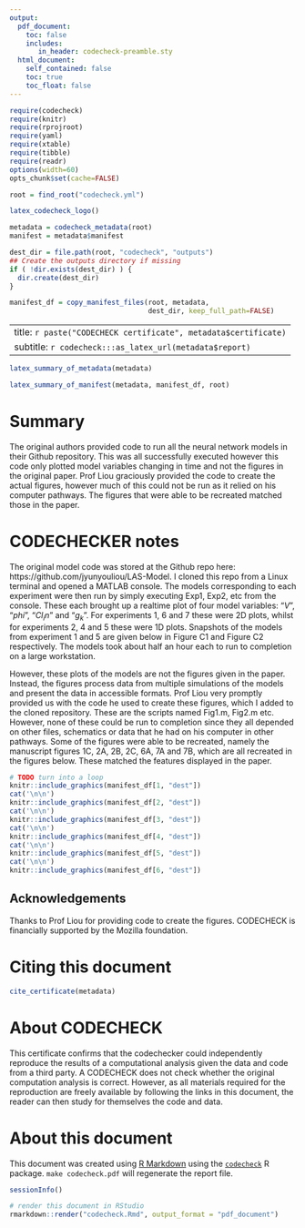 ```yaml
---
output:
  pdf_document:
    toc: false
    includes:
       in_header: codecheck-preamble.sty
  html_document:
    self_contained: false
    toc: true
    toc_float: false
---
```


```r
require(codecheck)
require(knitr)
require(rprojroot)
require(yaml)
require(xtable)
require(tibble)
require(readr)
options(width=60)
opts_chunk$set(cache=FALSE)

root = find_root("codecheck.yml")
```

```r
latex_codecheck_logo()
```

```r
metadata = codecheck_metadata(root)
manifest = metadata$manifest

dest_dir = file.path(root, "codecheck", "outputs")
## Create the outputs directory if missing
if ( !dir.exists(dest_dir) ) {
  dir.create(dest_dir)
}

manifest_df = copy_manifest_files(root, metadata,
                                  dest_dir, keep_full_path=FALSE)
```

---
title: `r paste("CODECHECK certificate", metadata$certificate)`
subtitle: `r codecheck:::as_latex_url(metadata$report)`
---

```r
latex_summary_of_metadata(metadata)
```

```r
latex_summary_of_manifest(metadata, manifest_df, root)
```


# Summary

The original authors provided code to run all the neural network models in their Github repository. This was all successfully executed however this code only plotted model variables changing in time and not the figures in the original paper. Prof Liou graciously provided the code to create the actual figures, however much of this could not be run as it relied on his computer pathways. The figures that were able to be recreated matched those in the paper.

# CODECHECKER notes

The original model code was stored at the Github repo here: https://github.com/jyunyouliou/LAS-Model. I cloned this repo from a Linux terminal and opened a MATLAB console. The models corresponding to each experiment were then run by simply executing Exp1, Exp2, etc from the console. These each brought up a realtime plot of four model variables: "$V$", "$phi$", "$Cl_in$" and "$g_k$". For experiments 1, 6 and 7 these were 2D plots, whilst for experiments 2, 4 and 5 these were 1D plots. Snapshots of the models from experiment 1 and 5 are given below in Figure C1 and Figure C2 respectively. The models took about half an hour each to run to completion on a large workstation.

However, these plots of the models are not the figures given in the paper. Instead, the figures process data from multiple simulations of the models and present the data in accessible formats. Prof Liou very promptly provided us with the code he used to create these figures, which I added to the cloned repository. These are the scripts named Fig1.m, Fig2.m etc. However, none of these could be run to completion since they all depended on other files, schematics or data that he had on his computer in other pathways. Some of the figures were able to be recreated, namely the manuscript figures 1C, 2A, 2B, 2C, 6A, 7A and 7B, which are all recreated in the figures below. These matched the features displayed in the paper.   

\setcounter{table}{0}
\setcounter{figure}{0}
\captionsetup[table]{labelformat=addC}
\captionsetup[figure]{labelformat=addC}

\clearpage

```r
# TODO turn into a loop 
knitr::include_graphics(manifest_df[1, "dest"])
cat('\n\n')
knitr::include_graphics(manifest_df[2, "dest"])
cat('\n\n')
knitr::include_graphics(manifest_df[3, "dest"])
cat('\n\n')
knitr::include_graphics(manifest_df[4, "dest"])
cat('\n\n')
knitr::include_graphics(manifest_df[5, "dest"])
cat('\n\n')
knitr::include_graphics(manifest_df[6, "dest"])
```

\clearpage



## Acknowledgements

Thanks to Prof Liou for providing code to create the figures. CODECHECK is financially supported by the Mozilla foundation.


# Citing this document

```r
cite_certificate(metadata)
```

# About CODECHECK

This certificate confirms that the codechecker could independently
reproduce the results of a computational analysis given the data and
code from a third party.  A CODECHECK does not check whether the
original computation analysis is correct.  However, as all materials
required for the reproduction are freely available by following the
links in this document, the reader can then study for themselves the
code and data.


# About this document

This document was created using [R Markdown](https://rmarkdown.rstudio.com/) using the [`codecheck`](https://github.com/codecheckers/codecheck) R package.
`make codecheck.pdf` will regenerate the report file.

```r
sessionInfo()
```

```r
# render this document in RStudio
rmarkdown::render("codecheck.Rmd", output_format = "pdf_document") 
```
